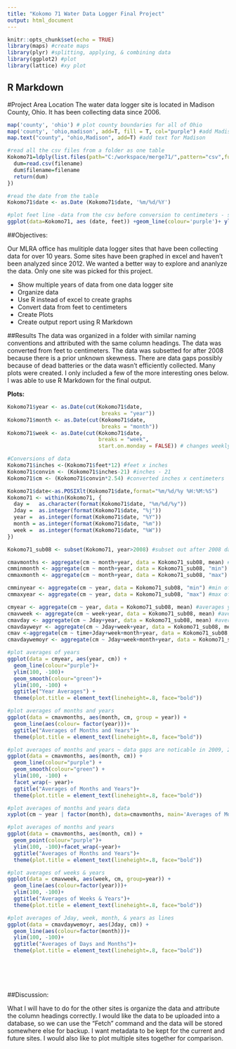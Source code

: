 ---
title: "Kokomo 71 Water Data Logger Final Project"
output: html_document
---

```{r setup, include=FALSE}
knitr::opts_chunk$set(echo = TRUE)
library(maps) #create maps
library(plyr) #splitting, applying, & combining data
library(ggplot2) #plot
library(lattice) #xy plot

```

## R Markdown

#Project Area Location
The water data logger site is located in Madison County, Ohio. It has been collecting data since 2006.

```{r final project}

map('county', 'ohio') # plot county boundaries for all of Ohio
map('county', 'ohio,madison', add=T, fill = T, col="purple") #add Madison County, Ohio in purple to map
map.text("county", "ohio,Madison", add=T) #add text for Madison

#read all the csv files from a folder as one table
Kokomo71=ldply(list.files(path="C:/workspace/merge71/",pattern="csv",full.names=TRUE),function(filename) {
  dum=read.csv(filename)
  dum$filename=filename
  return(dum)
})

#read the date from the table
Kokomo71$date <- as.Date (Kokomo71$date, '%m/%d/%Y')

#plot feet line -data from the csv before conversion to centimeters - shows data prior to 2008 is scewed
ggplot(data=Kokomo71, aes (date, feet)) +geom_line(colour='purple')+ ylim(10, -5)+ggtitle("Feet Years")+theme(plot.title = element_text(lineheight=.8, face="bold")) 

```

##Objectives:

Our MLRA office has mulitiple data logger sites that have been collecting data for over 10 years. Some sites have been graphed in excel and haven't been analyzed since 2012. We wanted a better way to explore and ananlyze the data. Only one site was picked for this project. 

* Show multiple years of data from one data logger site
* Organize data
* Use R instead of excel to create graphs
* Convert data from feet to centimeters 
* Create Plots
* Create output report using R Markdown



##Results
The data was organized in a folder with similar naming conventions and attributed with the same column headings. The data was converted from feet to centimeters. The data was subsetted for after 2008 because there is a prior unknown skewness. There are data gaps possibly because of dead batteries or the data wasn't efficiently collected. Many plots were created. I only included a few of the more interesting ones below. I was able to use R Markdown for the final output. 

**Plots:**

```{r pressure, echo=TRUE}
Kokomo71$year <- as.Date(cut(Kokomo71$date,
                              breaks = "year"))
Kokomo71$month <- as.Date(cut(Kokomo71$date,
                              breaks = "month"))
Kokomo71$week <- as.Date(cut(Kokomo71$date,
                             breaks = "week",
                             start.on.monday = FALSE)) # changes weekly break point to Sunday

#Conversions of data
Kokomo71$inches <-(Kokomo71$feet*12) #feet x inches
Kokomo71$convin <- (Kokomo71$inches-21) #inches - 21
Kokomo71$cm <- (Kokomo71$convin*2.54) #converted inches x centimeters

Kokomo71$date<-as.POSIXlt(Kokomo71$date,format="%m/%d/%y %H:%M:%S")
Kokomo71 <- within(Kokomo71, {
  day =   as.character(format(Kokomo71$date, "%m/%d/%y"))
  Jday =  as.integer(format(Kokomo71$date, "%j"))
  year =  as.integer(format(Kokomo71$date, "%Y"))
  month = as.integer(format(Kokomo71$date, "%m"))
  week =  as.integer(format(Kokomo71$date, "%W"))
})

Kokomo71_sub08 <- subset(Kokomo71, year>2008) #subset out after 2008 data because there is an error that shows and was also mentioned in the metadata

cmavmonths <- aggregate(cm ~ month+year, data = Kokomo71_sub08, mean) #mean of months and years
cmminmonth <- aggregate(cm ~ month+year, data = Kokomo71_sub08, "min") #min of months & years
cmmaxmonth <- aggregate(cm ~ month+year, data = Kokomo71_sub08, "max") #max of months & years

cmminyear <- aggregate(cm ~ year, data = Kokomo71_sub08, "min") #min of years
cmmaxyear <- aggregate(cm ~ year, data = Kokomo71_sub08, "max") #max of years

cmyear <- aggregate(cm ~ year, data = Kokomo71_sub08, mean) #averages years
cmavweek <- aggregate(cm ~ week+year, data = Kokomo71_sub08, mean) #averages of weeks & years
cmavday <- aggregate(cm ~ Jday+year, data = Kokomo71_sub08, mean) #averages of day & years
cmavdayweyr <- aggregate(cm ~ Jday+week+year, data = Kokomo71_sub08, mean) #averages of day, week, & years
cmav <-aggregate(cm ~ time+Jday+week+month+year, data = Kokomo71_sub08, mean) #averages of time, day, week, & years
cmavdaywemoyr <- aggregate(cm ~ Jday+week+month+year, data = Kokomo71_sub08, mean) #averages of day, week, month & years

#plot averages of years
ggplot(data = cmyear, aes(year, cm)) +
  geom_line(colour="purple")+ 
  ylim(100, -100)+
  geom_smooth(colour="green")+ 
  ylim(100, -100) +
  ggtitle("Year Averages") +
  theme(plot.title = element_text(lineheight=.8, face="bold"))

#plot averages of months and years
ggplot(data = cmavmonths, aes(month, cm, group = year)) +
  geom_line(aes(colour= factor(year)))+
  ggtitle("Averages of Months and Years")+
  theme(plot.title = element_text(lineheight=.8, face="bold"))

#plot averages of months and years ~ data gaps are noticable in 2009, 2011, 2015, and 2016
ggplot(data = cmavmonths, aes(month, cm)) +
  geom_line(colour="purple") +
  geom_smooth(colour="green") + 
  ylim(100, -100) +
  facet_wrap(~ year)+
  ggtitle("Averages of Months and Years")+
  theme(plot.title = element_text(lineheight=.8, face="bold"))

#plot averages of months and years data
xyplot(cm ~ year | factor(month), data=cmavmonths, main='Averages of Months and Years', type=c('l', 'g'), as.table=TRUE, layout=c(2,6), xlab='month', ylab='cm')

#plot averages of months and years
ggplot(data = cmavmonths, aes(month, cm)) +
  geom_point(colour="purple")+ 
  ylim(100, -100)+facet_wrap(~year)+
  ggtitle("Averages of Months and Years")+
  theme(plot.title = element_text(lineheight=.8, face="bold"))

#plot averages of weeks & years
ggplot(data = cmavweek, aes(week, cm, group=year)) +
  geom_line(aes(colour=factor(year)))+
  ylim(100, -100)+
  ggtitle("Averages of Weeks & Years")+
  theme(plot.title = element_text(lineheight=.8, face="bold"))

#plot averages of Jday, week, month, & years as lines
ggplot(data = cmavdaywemoyr, aes(Jday, cm)) +
  geom_line(aes(colour=factor(month)))+
  ylim(100, -100)+
  ggtitle("Averages of Days and Months")+
  theme(plot.title = element_text(lineheight=.8, face="bold"))







```

##Discussion:

What I will have to do for the other sites is organize the data and attribute the column headings correctly. I would like the data to be uploaded into a database, so we can use the "Fetch" command and the data will be stored somewhere else for backup. I want metadata to be kept for the current and future sites. I would also like to plot multiple sites together for comparison. 
